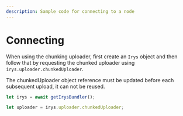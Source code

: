 ```yaml
---
description: Sample code for connecting to a node
---
```



# Connecting 

When using the chunking uploader, first create an `Irys` object and then follow that by requesting the chunked uploader using `irys.uploader.chunkedUploader`.

<Callout type="info" emoji="ℹ️">
	The chunkedUploader object reference must be updated before each subsequent upload, it can not be reused.
</Callout>

```js
let irys = await getIrysBundler();

let uploader = irys.uploader.chunkedUploader;
```
